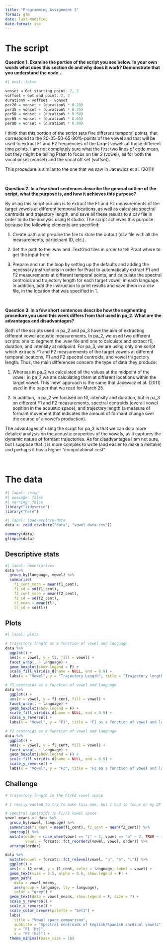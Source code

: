 ```yaml
---
title: "Programming Assignment 3"
format: gfm
date: last-modified
date-format: iso
---
```


# The script
**Question 1. Examine the portion of the script you see below. In your own words what does this section do and why does it work? Demonstrate that you understand the code…**

```r
#| eval: false

vonset = Get starting point: 2, 2
voffset = Get end point: 2, 2
durationV = voffset - vonset
per20 = vonset + (durationV * 0.20)
per35 = vonset + (durationV * 0.35)
per50 = vonset + (durationV * 0.50)
per65 = vonset + (durationV * 0.65)
per80 = vonset + (durationV * 0.80)
```

I think that this portion of the script sets five different temporal points, that correspond to the 20-35-50-65-80%-points of the vowel and that will be used to extract F1 and F2 frequencies of the target vowels at these different time points. I am not completely sure what the first two lines of code mean, but they might be telling Praat to focus on tier 2 (vowel), as for both the vocal onset (vonset) and the vocal off set (voffset). 

This procedure is similar to the one that we saw in Jacewicz et al. (2011)! 

<br>


**Question 2. In a few short sentences describe the general outline of the script, what the purpose is, and how it achieves this purpose?**

By using this script our aim is to extract the F1 and F2 measurements of the target vowels at different temporal locations, as well as calculate spectral centroids and trajectory length, and save all these results to a csv file in order to do the analysis using R studio. The script achieves this purpose because the following elements are specified:

  1. Create path and prepare the file to store the output (csv file with all the measurements, participant ID, etc.).
  
  2. Set the path to the .wav and .TextGrid files in order to tell Praat where to get the input from.
  
  3. Prepare and run the loop by setting up the defaults and adding the necessary instructions in order for Praat to automatically extract F1 and F2 measurements at different temporal points, and calculate the spectral centroids and trajectory length for each target vowel, in each language. In addition, add the instruction to print results and save them in a csv file, in the location that was specified in 1. 

<br>

**Question 3. In a few short sentences describe how the segmenting procedure you used this week differs from that used in pa_2. What are the advantages and disadvantages?**

Both of the scripts used in pa_2 and pa_3 have the aim of extracting different vowel acoustic measurements. In pa_2, we used two different scripts: one to segment the .wav file and one to calculate and extract f0, duration, and intensity at midpoint. For pa_3, we are using only one script which extracts F1 and F2 measurements of the target vowels at different temporal locations, F1 and F2 spectral centroids, and vowel tragectory length. Thus, the main differences concern the type of data they produce: 

  1. Whereas in pa_2 we calculated all the values at the midpoint of the vowel, in pa_3 we are calculating them at different locations within the target vowel. This 'new' approach is the same that Jacewicz et al. (2011) used in the paper that we read for March 25.
  
  2. In addition, in pa_2 we focused on f0, intensity and duration, but in pa_3 on different F1 and F2 measurements, spectral centroids (overall vowel position in the acoustic space), and trajectory length (a measure of formant movement that indicates the amount of formant change over the course of a vowel's production). 
  
The advantages of using the script for pa_3 is that we can do a more detailed analysis on the acoustic properties of the vowels, as it captures the dynamic nature of formant trajectories. As for disadvantages I am not sure, but I suppose that it is more complex to write (and easier to make a mistake) and perhaps it has a higher "computational cost".

<br>

# The data
```r
#| label: setup
#| message: false
#| warning: false
library("tidyverse")
library("here")

```


```r
#| label: load-explore-data
data <- read_csv(here("data", "vowel_data.csv"))

summary(data)
glimpse(data)

```

## Descriptive stats

```r
#| label: descriptives
data %>%
  group_by(language, vowel) %>%
  summarize(
    f1_cent_mean = mean(f1_cent), 
    f1_sd = sd(f1_cent),
    f2_cent_mean = mean(f2_cent),
    f2_sd = sd(f2_cent),
    tl_mean = mean(tl),
    tl_sd = sd(tl))

```


## Plots
```r
#| label: plots

# trajectory length as a function of vowel and language
data %>%
  ggplot() +
  aes(x = vowel, y = tl, fill = vowel) +
  facet_wrap(. ~ language) +
  geom_boxplot(show.legend = F) +
  scale_fill_viridis_d(name = NULL, end = 0.9) +
  labs(x = "Vowel", y = "Trajectory Length", title = "Trajectory length as a function of vowel and language")

# f1 centroids as a function of vowel and language
data %>%
  ggplot() +
  aes(x = vowel, y = f1_cent, fill = vowel) +
  facet_wrap(. ~ language) +
  geom_boxplot(show.legend = F) +
  scale_fill_viridis_d(name = NULL, end = 0.9) +
  scale_y_reverse() +
  labs(x = "Vowel", y = "F1", title = "F1 as a function of vowel and language")

# f2 centroids as a function of vowel and language
data %>%
  ggplot() +
  aes(x = vowel, y = f2_cent, fill = vowel) +
  facet_wrap(. ~ language) +
  geom_boxplot(show.legend = F) +
  scale_fill_viridis_d(name = NULL, end = 0.9) +
  scale_y_reverse() +
  labs(x = "Vowel", y = "F2", title = "F2 as a function of vowel and language")

```

## Challenge
```r
# trajectory length in the F1/F2 vowel space

# I really wanted to try to make this one, but I had to focus on my QP (or, if not, it will never get done). I will definitely try it when the course is over, if you don't show us how to do it :) 

# spectral centroids in F1/F2 vowel space
vowel_means <- data %>% 
  group_by(vowel, language) %>% 
  summarize(f1_cent = mean(f1_cent), f2_cent = mean(f2_cent)) %>% 
  ungroup() %>% 
  mutate(order = case_when(vowel == "i" ~ 1, vowel == "a" ~ 2, TRUE ~ 3), 
         vowel = forcats::fct_reorder2(vowel, vowel, order)) %>% 
  arrange(order)

data %>%
  mutate(vowel = forcats::fct_relevel(vowel, "u", "a", "i")) %>% 
  ggplot() +
  aes(x = f2_cent, y = f1_cent, color = language, label = vowel) + 
  geom_text(size = 3.5, alpha = 0.6, show.legend = F) + 
  geom_path(
    data = vowel_means, 
    aes(group = language, lty = language), 
    color = "grey") + 
  geom_text(data = vowel_means, show.legend = F, size = 7) + 
  scale_y_reverse() + 
  scale_x_reverse() + 
  scale_color_brewer(palette = "Set1") + 
  labs(
    title = "Vowel space comparison", 
    subtitle = "Spectral centroids of English/Spanish cardinal vowels", 
    y = "F1 (hz)", 
    x = "F2 (hz)") + 
  theme_minimal(base_size = 16)

```







